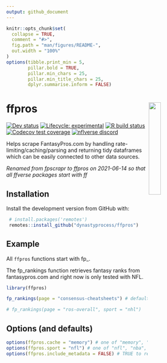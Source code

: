 ```yaml
---
output: github_document
---
```


<!-- README.md is generated from README.Rmd. Please edit that file -->

```r
knitr::opts_chunk$set(
  collapse = TRUE,
  comment = "#>",
  fig.path = "man/figures/README-",
  out.width = "100%"
)
options(tibble.print_min = 5, 
        pillar.bold = TRUE, 
        pillar.min_chars = 25, 
        pillar.min_title_chars = 25,
        dplyr.summarise.inform = FALSE)

```

# ffpros <a href='#'><img src="man/figures/logo.png" align="right" width="25%" min-width="120px"/></a>

<!-- badges: start -->

<!-- [![CRAN status](https://img.shields.io/cran/v/ffpros?style=flat-square&logo=R&label=CRAN)](https://CRAN.R-project.org/package=ffpros)  -->
[![Dev status](https://img.shields.io/github/r-package/v/dynastyprocess/ffpros/main?label=dev%20version&style=flat-square&logo=github)](https://ffpros.dynastyprocess.com/)
[![Lifecycle: experimental](https://img.shields.io/badge/lifecycle-experimental-orange.svg?style=flat-square)](https://lifecycle.r-lib.org/articles/stages.html)
[![R build status](https://img.shields.io/github/workflow/status/dynastyprocess/ffpros/R-CMD-check?label=R%20check&style=flat-square&logo=github)](https://github.com/DynastyProcess/ffpros/actions)
[![Codecov test coverage](https://img.shields.io/codecov/c/github/dynastyprocess/ffpros?label=codecov&style=flat-square&logo=codecov)](https://codecov.io/gh/DynastyProcess/ffpros?branch=main)
[![nflverse discord](https://img.shields.io/discord/591914197219016707.svg?color=5865F2&label=nflverse%20discord&logo=discord&logoColor=5865F2&style=flat-square)](https://discord.com/invite/5Er2FBnnQa)

<!-- badges: end -->

Helps scrape FantasyPros.com by handling rate-limiting/caching/parsing and returning tidy dataframes which can be easily connected to other data sources.

_Renamed from fpscrapr to ffpros on 2021-06-14 so that all ffverse packages start with ff_

## Installation

Install the development version from GitHub with:

```r
 # install.packages('remotes')
 remotes::install_github("dynastyprocess/ffpros")
```

## Example

All `ffpros` functions start with fp_.

The fp_rankings function retrieves fantasy ranks from fantasypros.com and right now is only tested with NFL.

```r
library(ffpros)

fp_rankings(page = "consensus-cheatsheets") # defaults to nfl!

# fp_rankings(page = "ros-overall", sport = "nhl")
```

## Options (and defaults)

```r
options(ffpros.cache = "memory") # one of "memory", "filesystem", or "off"
options(ffpros.sport = "nfl") # one of "nfl", "nba", "nhl", "mlb"
options(ffpros.include_metadata = FALSE) # TRUE to return a list including associated metadata
```

